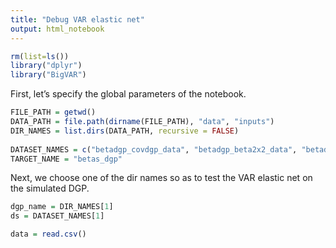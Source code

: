 ```yaml
---
title: "Debug VAR elastic net"
output: html_notebook
---
```


```r
rm(list=ls())
library("dplyr")
library("BigVAR")
```


First, let's specify the global parameters of the notebook.

```r
FILE_PATH = getwd()
DATA_PATH = file.path(dirname(FILE_PATH), "data", "inputs")
DIR_NAMES = list.dirs(DATA_PATH, recursive = FALSE)
  
DATASET_NAMES = c("betadgp_covdgp_data", "betadgp_beta2x2_data", "betadgp_data")
TARGET_NAME = "betas_dgp"
```

Next, we choose one of the dir names so as to test the VAR elastic net on the simulated DGP.

```r
dgp_name = DIR_NAMES[1]
ds = DATASET_NAMES[1] 

data = read.csv()
```

```r

```

